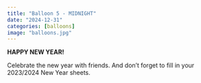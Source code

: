 ```yaml
---
title: "Balloon 5 - MIDNIGHT"
date: "2024-12-31"
categories: [balloons]
image: "balloons.jpg"
---
```


**HAPPY NEW YEAR!**

Celebrate the new year with friends.  And don't forget to fill in your 2023/2024 New Year sheets.


